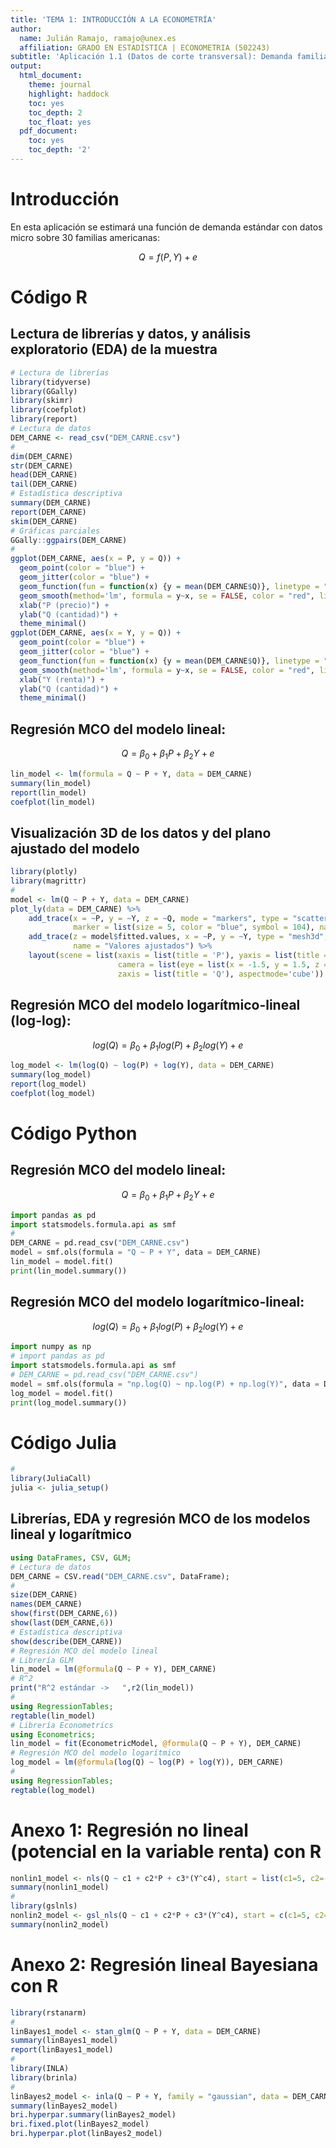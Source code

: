 ```yaml
---
title: 'TEMA 1: INTRODUCCIÓN A LA ECONOMETRÍA'
author:
  name: Julián Ramajo, ramajo@unex.es
  affiliation: GRADO EN ESTADÍSTICA | ECONOMETRIA (502243)
subtitle: 'Aplicación 1.1 (Datos de corte transversal): Demanda familiar de carne'
output:
  html_document:
    theme: journal
    highlight: haddock
    toc: yes
    toc_depth: 2
    toc_float: yes
  pdf_document:
    toc: yes
    toc_depth: '2'
---
```


# Introducción

En esta aplicación se estimará una función de demanda estándar con datos micro sobre 30 familias americanas:

$$Q = f(P, Y) + e$$

# Código R

## Lectura de librerías y datos, y análisis exploratorio (EDA) de la muestra

```r
# Lectura de librerías
library(tidyverse)
library(GGally)
library(skimr)
library(coefplot)
library(report)
# Lectura de datos 
DEM_CARNE <- read_csv("DEM_CARNE.csv")
#
dim(DEM_CARNE)
str(DEM_CARNE)
head(DEM_CARNE)
tail(DEM_CARNE)
# Estadística descriptiva
summary(DEM_CARNE)
report(DEM_CARNE)
skim(DEM_CARNE)
# Gráficas parciales
GGally::ggpairs(DEM_CARNE)
#
ggplot(DEM_CARNE, aes(x = P, y = Q)) +
  geom_point(color = "blue") +
  geom_jitter(color = "blue") +
  geom_function(fun = function(x) {y = mean(DEM_CARNE$Q)}, linetype = "dotdash") +
  geom_smooth(method='lm', formula = y~x, se = FALSE, color = "red", linetype = "dashed") +
  xlab("P (precio)") +
  ylab("Q (cantidad)") +
  theme_minimal()
ggplot(DEM_CARNE, aes(x = Y, y = Q)) +
  geom_point(color = "blue") +
  geom_jitter(color = "blue") +
  geom_function(fun = function(x) {y = mean(DEM_CARNE$Q)}, linetype = "dotdash") +
  geom_smooth(method='lm', formula = y~x, se = FALSE, color = "red", linetype = "dashed") +
  xlab("Y (renta)") +
  ylab("Q (cantidad)") +
  theme_minimal()
```

## Regresión MCO del modelo lineal:

$$Q = \beta_0 + \beta_1P + \beta_2Y + e$$

```r
lin_model <- lm(formula = Q ~ P + Y, data = DEM_CARNE)
summary(lin_model)
report(lin_model)
coefplot(lin_model)
```

## Visualización 3D de los datos y del plano ajustado del modelo

```r
library(plotly)
library(magrittr)
#  
model <- lm(Q ~ P + Y, data = DEM_CARNE)  
plot_ly(data = DEM_CARNE) %>%
    add_trace(x = ~P, y = ~Y, z = ~Q, mode = "markers", type = "scatter3d",
              marker = list(size = 5, color = "blue", symbol = 104), name = "Observaciones") %>% 
    add_trace(z = model$fitted.values, x = ~P, y = ~Y, type = "mesh3d", 
              name = "Valores ajustados") %>%
    layout(scene = list(xaxis = list(title = 'P'), yaxis = list(title = 'Y'),
                        camera = list(eye = list(x = -1.5, y = 1.5, z = 0)),
                        zaxis = list(title = 'Q'), aspectmode='cube')) 
```

## Regresión MCO del modelo logarítmico-lineal (log-log):

$$log(Q) = \beta_0 + \beta_1log(P) + \beta_2log(Y) + e$$

```r
log_model <- lm(log(Q) ~ log(P) + log(Y), data = DEM_CARNE)
summary(log_model)
report(log_model)
coefplot(log_model)
```

# Código Python

## Regresión MCO del modelo lineal:

$$Q = \beta_0 + \beta_1P + \beta_2Y + e$$

```python
import pandas as pd
import statsmodels.formula.api as smf
#
DEM_CARNE = pd.read_csv("DEM_CARNE.csv")
model = smf.ols(formula = "Q ~ P + Y", data = DEM_CARNE)
lin_model = model.fit()
print(lin_model.summary())
```

## Regresión MCO del modelo logarítmico-lineal:

$$log(Q) = \beta_0 + \beta_1log(P) + \beta_2log(Y) + e$$

```python
import numpy as np
# import pandas as pd
import statsmodels.formula.api as smf
# DEM_CARNE = pd.read_csv("DEM_CARNE.csv")
model = smf.ols(formula = "np.log(Q) ~ np.log(P) + np.log(Y)", data = DEM_CARNE)
log_model = model.fit()
print(log_model.summary())
```

# Código Julia

```r
#
library(JuliaCall)
julia <- julia_setup()
```

## Librerías, EDA y regresión MCO de los modelos lineal y logarítmico

```julia
using DataFrames, CSV, GLM;
# Lectura de datos
DEM_CARNE = CSV.read("DEM_CARNE.csv", DataFrame);
#
size(DEM_CARNE)
names(DEM_CARNE)
show(first(DEM_CARNE,6))
show(last(DEM_CARNE,6))
# Estadística descriptiva
show(describe(DEM_CARNE))
# Regresión MCO del modelo lineal
# Librería GLM
lin_model = lm(@formula(Q ~ P + Y), DEM_CARNE)
# R^2
print("R^2 estándar ->   ",r2(lin_model))
#
using RegressionTables;
regtable(lin_model)
# Librería Econometrics
using Econometrics;
lin_model = fit(EconometricModel, @formula(Q ~ P + Y), DEM_CARNE)
# Regresión MCO del modelo logarítmico
log_model = lm(@formula(log(Q) ~ log(P) + log(Y)), DEM_CARNE)
#
using RegressionTables;
regtable(log_model)
```

# Anexo 1: Regresión no lineal (potencial en la variable renta) con R

```r
nonlin1_model <- nls(Q ~ c1 + c2*P + c3*(Y^c4), start = list(c1=5, c2=-0.5, c3=0.01, c4=3), data = DEM_CARNE)
summary(nonlin1_model)
#
library(gslnls)
nonlin2_model <- gsl_nls(Q ~ c1 + c2*P + c3*(Y^c4), start = c(c1=5, c2=-0.5, c3=0.01, c4=3), data = DEM_CARNE)
summary(nonlin2_model)
```

# Anexo 2: Regresión lineal Bayesiana con R

```r
library(rstanarm)
#
linBayes1_model <- stan_glm(Q ~ P + Y, data = DEM_CARNE)
summary(linBayes1_model)
report(linBayes1_model)
#
library(INLA)
library(brinla)
#
linBayes2_model <- inla(Q ~ P + Y, family = "gaussian", data = DEM_CARNE)
summary(linBayes2_model)
bri.hyperpar.summary(linBayes2_model)
bri.fixed.plot(linBayes2_model)
bri.hyperpar.plot(linBayes2_model)
```
